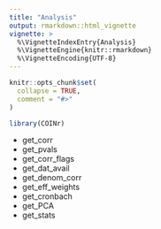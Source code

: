 ```yaml
---
title: "Analysis"
output: rmarkdown::html_vignette
vignette: >
  %\VignetteIndexEntry{Analysis}
  %\VignetteEngine{knitr::rmarkdown}
  %\VignetteEncoding{UTF-8}
---
```


```r
knitr::opts_chunk$set(
  collapse = TRUE,
  comment = "#>"
)
```

```r
library(COINr)
```

* get_corr
* get_pvals
* get_corr_flags
* get_dat_avail
* get_denom_corr
* get_eff_weights
* get_cronbach
* get_PCA
* get_stats
